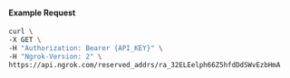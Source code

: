
#### Example Request

```bash
curl \
-X GET \
-H "Authorization: Bearer {API_KEY}" \
-H "Ngrok-Version: 2" \
https://api.ngrok.com/reserved_addrs/ra_32ELEelph66Z5hfdDdSWvEzbHmA
```
